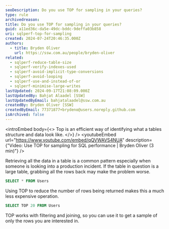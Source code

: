 ```yaml
---
seoDescription: Do you use TOP for sampling in your queries?
type: rule
archivedreason:
title: Do you use TOP for sampling in your queries?
guid: a11ed36c-da5e-49dc-bddc-9deffa03b858
uri: sqlperf-top-for-sampling
created: 2024-07-24T20:46:35.000Z
authors:
  - title: Bryden Oliver
    url: https://ssw.com.au/people/bryden-oliver
related:
  - sqlperf-reduce-table-size
  - sqlperf-verify-indexes-used
  - sqlperf-avoid-implicit-type-conversions
  - sqlperf-avoid-looping
  - sqlperf-use-and-instead-of-or
  - sqlperf-minimise-large-writes
lastUpdated: 2024-09-17T21:08:09.000Z
lastUpdatedBy: Bahjat Alaadel [SSW]
lastUpdatedByEmail: bahjatalaadel@ssw.com.au
createdBy: Bryden Oliver [SSW]
createdByEmail: 77371877+brydeno@users.noreply.github.com
isArchived: false
---
```


<introEmbed
  body={<>
Top is an efficient way of identifying what a tables structure and data look like.
  </>}
/>
<youtubeEmbed url="https://www.youtube.com/embed/qQVWAVS4NUA" description={"Video: Use TOP for sampling for SQL performance | Bryden Oliver (3 min)"} />

Retrieving all the data in a table is a common pattern especially when someone is looking into a production incident. If the table in question is a large table, grabbing all the rows back may make the problem worse.

```sql
SELECT * FROM Users
```

Using TOP to reduce the number of rows being returned makes this a much less expensive operation.

```sql
SELECT TOP 20 FROM Users
```

TOP works with filtering and joining, so you can use it to get a sample of only the rows you are interested in.
